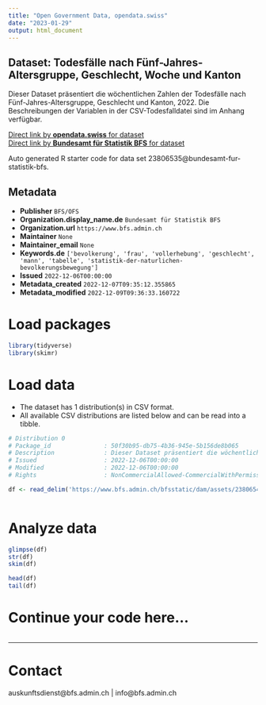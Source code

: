 ```yaml
---
title: "Open Government Data, opendata.swiss"
date: "2023-01-29"
output: html_document
---
```


## Dataset: Todesfälle nach Fünf-Jahres-Altersgruppe, Geschlecht, Woche und Kanton

Dieser Dataset präsentiert die wöchentlichen Zahlen der Todesfälle nach Fünf-Jahres-Altersgruppe, Geschlecht und Kanton, 2022. Die Beschreibungen der Variablen in der CSV-Todesfalldatei sind im Anhang verfügbar.

[Direct link by **opendata.swiss** for dataset](https://opendata.swiss/de/dataset/todesfalle-nach-funf-jahres-altersgruppe-geschlecht-woche-und-kanton49)<br>
[Direct link by **Bundesamt für Statistik BFS** for dataset](https://www.bfs.admin.ch/asset/de/ts-q-01.04.02.01.30-P)

Auto generated R starter code for data set 23806535@bundesamt-fur-statistik-bfs.

## Metadata

- **Publisher** `BFS/OFS`
- **Organization.display_name.de** `Bundesamt für Statistik BFS`
- **Organization.url** `https://www.bfs.admin.ch`
- **Maintainer** `None`
- **Maintainer_email** `None`
- **Keywords.de** `['bevolkerung', 'frau', 'vollerhebung', 'geschlecht', 'mann', 'tabelle', 'statistik-der-naturlichen-bevolkerungsbewegung']`
- **Issued** `2022-12-06T00:00:00`
- **Metadata_created** `2022-12-07T09:35:12.355865`
- **Metadata_modified** `2022-12-09T09:36:33.160722`


# Load packages

```r

library(tidyverse)
library(skimr)

```

# Load data

-   The dataset has 1 distribution(s) in CSV format.
-   All available CSV distributions are listed below and can be read into a tibble.

```r

# Distribution 0
# Package_id               : 50f30b95-db75-4b36-945e-5b156de8b065
# Description              : Dieser Dataset präsentiert die wöchentlichen Zahlen der Todesfälle nach Fünf-Jahres-Altersgruppe, Geschlecht und Kanton, 2022. Die Beschreibungen der Variablen in der CSV-Todesfalldatei sind im Anhang verfügbar.
# Issued                   : 2022-12-06T00:00:00
# Modified                 : 2022-12-06T00:00:00
# Rights                   : NonCommercialAllowed-CommercialWithPermission-ReferenceRequired

df <- read_delim('https://www.bfs.admin.ch/bfsstatic/dam/assets/23806545/master')



```

# Analyze data

```r

glimpse(df)
str(df)
skim(df)

head(df)
tail(df)

```

# Continue your code here...

```r

```

------------------------------------------------------------------------

# Contact

auskunftsdienst@bfs.admin.ch | info@bfs.admin.ch
